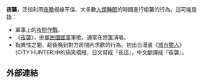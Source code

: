 '''夜襲'''，泛指利用[[夜晚|夜晚]]視線不佳、大多數[[人類|人類]][[睡眠|睡眠]]的時間進行偷襲的行為。這可能是指：
*軍事上的[[夜間作戰|夜間作戰]]。
*《[[夜襲_(軍歌)|夜襲]]》，[[中華民國國軍|中華民國國軍]]軍歌，通常在[[中華民國陸軍|陸軍]]演唱。
*指異性之間，趁夜晚到對方房間內求歡的行為。初出自漫畫《[[城市獵人|城市獵人]]》(CITY HUNTER)中的搞笑橋段，日文寫成『夜這』，中文翻譯成『夜襲』。

==外部連結==
{{GoogleBooks|"夜襲"}}

{{disambig|Cat=二字消歧义}}